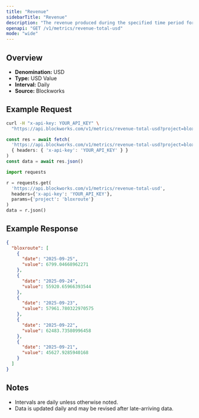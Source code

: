 ```yaml
---
title: "Revenue"
sidebarTitle: "Revenue"
description: "The revenue produced during the specified time period for given project."
openapi: "GET /v1/metrics/revenue-total-usd"
mode: "wide"
---
```


## Overview

- **Denomination:** USD
- **Type:** USD Value
- **Interval:** Daily
- **Source:** Blockworks

## Example Request

<CodeGroup>

```bash cURL
curl -H "x-api-key: YOUR_API_KEY" \
  "https://api.blockworks.com/v1/metrics/revenue-total-usd?project=bloxroute"
```

```typescript TypeScript
const res = await fetch(
  'https://api.blockworks.com/v1/metrics/revenue-total-usd?project=bloxroute',
  { headers: { 'x-api-key': 'YOUR_API_KEY' } }
)
const data = await res.json()
```

```python Python
import requests

r = requests.get(
  'https://api.blockworks.com/v1/metrics/revenue-total-usd',
  headers={'x-api-key': 'YOUR_API_KEY'},
  params={'project': 'bloxroute'}
)
data = r.json()
```

</CodeGroup>

## Example Response

```json
{
  "bloxroute": [
    {
      "date": "2025-09-25",
      "value": 6799.04668962271
    },
    {
      "date": "2025-09-24",
      "value": 55920.65966393544
    },
    {
      "date": "2025-09-23",
      "value": 57961.780322970575
    },
    {
      "date": "2025-09-22",
      "value": 62483.73580996458
    },
    {
      "date": "2025-09-21",
      "value": 45627.9285940168
    }
  ]
}
```

## Notes
- Intervals are daily unless otherwise noted.
- Data is updated daily and may be revised after late-arriving data.